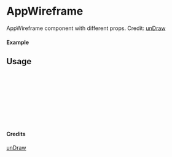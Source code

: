 
<Meta of={AppWireframe} title="unDraw/AppWireframe" />

# AppWireframe

AppWireframe component with different props.
Credit: [unDraw](https://undraw.co/illustrations)

#### Example

<Canvas of={AppWireframe.Primary} />

## Usage

```ts
import { AppWireframe } from "yadl-ui";

const Example = () => {
  return (
      <AppWireframe />
  );
};

export default Example;
```

#### Credits
[unDraw](https://undraw.co/illustrations)
